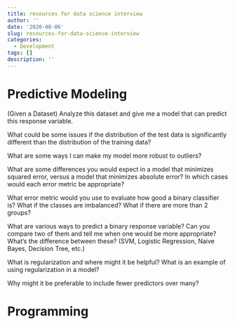 ```yaml
---
title: resources for data science interview 
author: ''
date: '2020-08-06'
slug: resources-for-data-science-interview
categories:
  - Development
tags: []
description: ''
---
```



# Predictive Modeling

(Given a Dataset) Analyze this dataset and give me a model that can predict this response variable.


What could be some issues if the distribution of the test data is significantly different than the distribution of the training data?


What are some ways I can make my model more robust to outliers?


What are some differences you would expect in a model that minimizes squared error, versus a model that minimizes absolute error? In which cases would each error metric be appropriate?


What error metric would you use to evaluate how good a binary classifier is? What if the classes are imbalanced? What if there are more than 2 groups?


What are various ways to predict a binary response variable? Can you compare two of them and tell me when one would be more appropriate? What’s the difference between these? (SVM, Logistic Regression, Naive Bayes, Decision Tree, etc.)


What is regularization and where might it be helpful? What is an example of using regularization in a model?

Why might it be preferable to include fewer predictors over many?

# Programming





